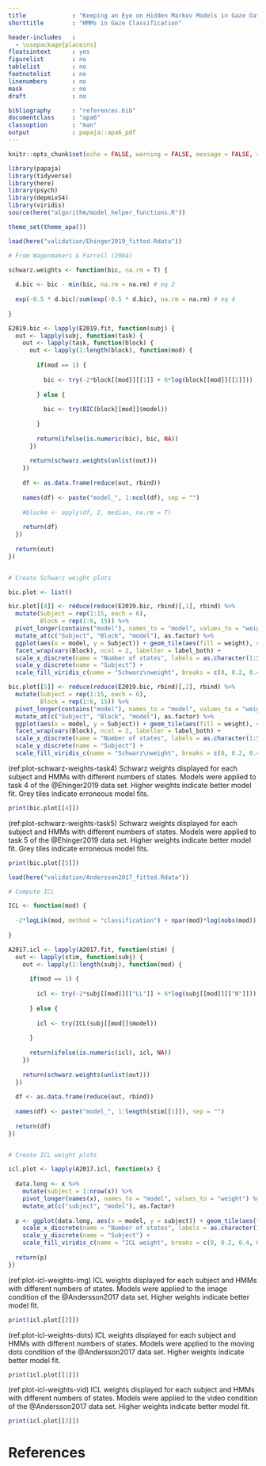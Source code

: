 ---
title             : "Keeping an Eye on Hidden Markov Models in Gaze Data Classification: Supplementary Material Validation Study"
shorttitle        : "HMMs in Gaze Classification"

header-includes   :
  - \usepackage{placeins}
floatsintext      : yes
figurelist        : no
tablelist         : no
footnotelist      : no
linenumbers       : no
mask              : no
draft             : no

bibliography      : "references.bib"
documentclass     : "apa6"
classoption       : "man"
output            : papaja::apa6_pdf
---

```{r packages, include=FALSE}

knitr::opts_chunk$set(echo = FALSE, warning = FALSE, message = FALSE, results = "asis")

library(papaja)
library(tidyverse)
library(here)
library(psych)
library(depmixS4)
library(viridis)
source(here("algorithm/model_helper_functions.R"))
```

```{r set graphics theme, include=FALSE}

theme_set(theme_apa())

```

```{r calculate Schwarz weights for Ehinger et al., include=FALSE}

load(here("validation/Ehinger2019_fitted.Rdata"))

# From Wagenmakers & Farrell (2004)

schwarz.weights <- function(bic, na.rm = T) {
  
  d.bic <- bic - min(bic, na.rm = na.rm) # eq 2
  
  exp(-0.5 * d.bic)/sum(exp(-0.5 * d.bic), na.rm = na.rm) # eq 4
  
}

E2019.bic <- lapply(E2019.fit, function(subj) {
  out <- lapply(subj, function(task) {
    out <- lapply(task, function(block) {
      out <- lapply(1:length(block), function(mod) {
        
        if(mod == 1) {
          
          bic <- try(-2*block[[mod]][[1]] + 6*log(block[[mod]][[2]]))
          
        } else {
          
          bic <- try(BIC(block[[mod]]$model))
          
        }
        
        return(ifelse(is.numeric(bic), bic, NA))
      })
      
      return(schwarz.weights(unlist(out)))
    })
    
    df <- as.data.frame(reduce(out, rbind))
    
    names(df) <- paste("model_", 1:ncol(df), sep = "")
    
    #blockm <- apply(df, 2, median, na.rm = T)
    
    return(df)
  })
  
  return(out)
})


# Create Schwarz weight plots

bic.plot <- list()

bic.plot[[4]] <- reduce(reduce(E2019.bic, rbind)[,1], rbind) %>%
  mutate(Subject = rep(1:15, each = 6),
         Block = rep(1:6, 15)) %>%
  pivot_longer(contains("model"), names_to = "model", values_to = "weight") %>%
  mutate_at(c("Subject", "Block", "model"), as.factor) %>%
  ggplot(aes(x = model, y = Subject)) + geom_tile(aes(fill = weight), color = "black") +
  facet_wrap(vars(Block), ncol = 2, labeller = label_both) +
  scale_x_discrete(name = "Number of states", labels = as.character(1:5)) +
  scale_y_discrete(name = "Subject") +
  scale_fill_viridis_c(name = "Schwarz\nweight", breaks = c(0, 0.2, 0.4, 0.6, 0.8, 1))

bic.plot[[5]] <- reduce(reduce(E2019.bic, rbind)[,2], rbind) %>%
  mutate(Subject = rep(1:15, each = 6),
         Block = rep(1:6, 15)) %>%
  pivot_longer(contains("model"), names_to = "model", values_to = "weight") %>%
  mutate_at(c("Subject", "Block", "model"), as.factor) %>%
  ggplot(aes(x = model, y = Subject)) + geom_tile(aes(fill = weight), color = "black") +
  facet_wrap(vars(Block), ncol = 2, labeller = label_both) +
  scale_x_discrete(name = "Number of states", labels = as.character(1:5)) +
  scale_y_discrete(name = "Subject") +
  scale_fill_viridis_c(name = "Schwarz\nweight", breaks = c(0, 0.2, 0.4, 0.6, 0.8, 1))

```

(ref:plot-schwarz-weights-task4) Schwarz weights displayed for each subject and HMMs with different numbers of states. Models were applied to task 4 of the @Ehinger2019 data set. Higher weights indicate better model fit. Grey tiles indicate erroneous model fits.

```{r plot-schwarz-weights-task4, fig.cap="(ref:plot-schwarz-weights-task4)", fig.height=8}

print(bic.plot[[4]])

```

(ref:plot-schwarz-weights-task5) Schwarz weights displayed for each subject and HMMs with different numbers of states. Models were applied to task 5 of the @Ehinger2019 data set. Higher weights indicate better model fit. Grey tiles indicate erroneous model fits.

```{r plot-schwarz-weights-task5, fig.cap="(ref:plot-schwarz-weights-task5)", fig.height=8}

print(bic.plot[[5]])

```

```{r calculate integrated complete likelihood criterion, include=FALSE}

load(here("validation/Andersson2017_fitted.Rdata"))

# Compute ICL

ICL <- function(mod) {
  
  -2*logLik(mod, method = "classification") + npar(mod)*log(nobs(mod))
  
}

A2017.icl <- lapply(A2017.fit, function(stim) {
  out <- lapply(stim, function(subj) {
    out <- lapply(1:length(subj), function(mod) {
      
      if(mod == 1) {
        
        icl <- try(-2*subj[[mod]][["LL"]] + 6*log(subj[[mod]][["N"]]))
        
      } else {
        
        icl <- try(ICL(subj[[mod]]$model))
        
      }
      
      return(ifelse(is.numeric(icl), icl, NA))
    })
    
    return(schwarz.weights(unlist(out)))
  })
  
  df <- as.data.frame(reduce(out, rbind))
  
  names(df) <- paste("model_", 1:length(stim[[1]]), sep = "")
  
  return(df)
})


# Create ICL weight plots

icl.plot <- lapply(A2017.icl, function(x) {
  
  data.long <- x %>% 
    mutate(subject = 1:nrow(x)) %>%
    pivot_longer(names(x), names_to = "model", values_to = "weight") %>%
    mutate_at(c("subject", "model"), as.factor)
  
  p <- ggplot(data.long, aes(x = model, y = subject)) + geom_tile(aes(fill = weight), color = "black") +
    scale_x_discrete(name = "Number of states", labels = as.character(1:5)) +
    scale_y_discrete(name = "Subject") +
    scale_fill_viridis_c(name = "ICL weight", breaks = c(0, 0.2, 0.4, 0.6, 0.8, 1))
  
  return(p)
})

```

(ref:plot-icl-weights-img) ICL weights displayed for each subject and HMMs with different numbers of states. Models were applied to the image condition of the @Andersson2017 data set. Higher weights indicate better model fit.

```{r plot-icl-weights-img, fig.cap="(ref:plot-icl-weights-img)"}

print(icl.plot[[2]])

```

(ref:plot-icl-weights-dots) ICL weights displayed for each subject and HMMs with different numbers of states. Models were applied to the moving dots condition of the @Andersson2017 data set. Higher weights indicate better model fit.

```{r plot-icl-weights-dots, fig.cap="(ref:plot-icl-weights-dots)"}

print(icl.plot[[1]])

```

(ref:plot-icl-weights-vid) ICL weights displayed for each subject and HMMs with different numbers of states. Models were applied to the video condition of the @Andersson2017 data set. Higher weights indicate better model fit.

```{r plot-icl-weights-vid,  fig.cap="(ref:plot-icl-weights-vid)"}

print(icl.plot[[3]])

```

\FloatBarrier
\newpage

# References

\begingroup
\setlength{\parindent}{-0.5in}
\setlength{\leftskip}{0.5in}

<div id = "refs"></div>
\endgroup
